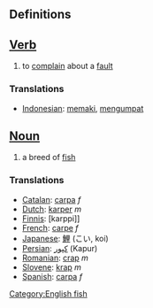 ==Definitions==

==[[Verb]]==
#to [[complain]] about a [[fault]]

=== Translations ===
*[[Indonesian]]: [[maki|memaki]], [[umpat|mengumpat]]

==[[Noun]]==
#a breed of [[fish]]
=== Translations ===
*[[Catalan]]: [[carpa]] ''f''
*[[Dutch]]: [[karper]] ''m''
*[[Finnis]]: [karppi]]
*[[French]]: [[carpe]] ''f''
*[[Japanese]]: [[鯉]] (こい, koi)
*[[Persian]]: [[كپور]] (Kapur)
*[[Romanian]]: [[crap]] ''m''
*[[Slovene]]: [[krap]] ''m''
*[[Spanish]]: [[carpa]] ''f''
[[Category:English fish]]